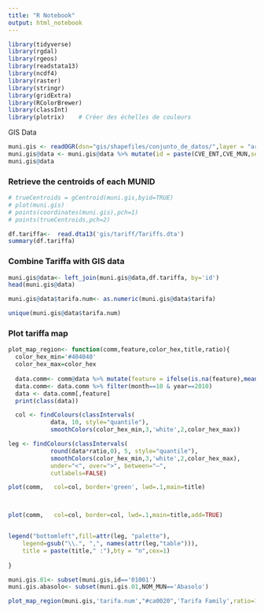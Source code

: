 ```yaml
---
title: "R Notebook"
output: html_notebook
---
```


```r
library(tidyverse)
library(rgdal)
library(rgeos)
library(readstata13)
library(ncdf4)
library(raster)
library(stringr)
library(gridExtra)
library(RColorBrewer)
library(classInt)
library(plotrix)    # Créer des échelles de couleurs

```
GIS Data
```r
muni.gis <- readOGR(dsn="gis/shapefiles/conjunto_de_datos/",layer = "areas_geoestadisticas_municipales")
muni.gis@data <- muni.gis@data %>% mutate(id = paste(CVE_ENT,CVE_MUN,sep=''))
muni.gis@data
```
### Retrieve the centroids of each MUNID
```r
# trueCentroids = gCentroid(muni.gis,byid=TRUE)
# plot(muni.gis)
# points(coordinates(muni.gis),pch=1)
# points(trueCentroids,pch=2)
```



```r
df.tariffa<-  read.dta13('gis/tariff/Tariffs.dta')
summary(df.tariffa)
```
### Combine Tariffa with GIS data
```r
muni.gis@data<- left_join(muni.gis@data,df.tariffa, by='id')
head(muni.gis@data)

muni.gis@data$tarifa.num<- as.numeric(muni.gis@data$tarifa)

unique(muni.gis@data$tarifa.num)
```
### Plot tariffa map

```r
plot_map_region<- function(comm,feature,color_hex,title,ratio){
  color_hex_min='#404040'
  color_hex_max=color_hex
  
  data.comm<- comm@data %>% mutate(feature = ifelse(is.na(feature),mean(feature),feature))
  data.comm<- data.comm %>% filter(month==10 & year==2010)
  data <- data.comm[,feature]
  print(class(data))

  col <- findColours(classIntervals(
            data, 10, style="quantile"),
            smoothColors(color_hex_min,3,'white',2,color_hex_max))

leg <- findColours(classIntervals(
            round(data*ratio,0), 5, style="quantile"),
            smoothColors(color_hex_min,3,'white',2,color_hex_max),
            under="<", over=">", between="–",
            cutlabels=FALSE)

plot(comm,   col=col, border='green', lwd=.1,main=title)



plot(comm,   col=col, border=col, lwd=.1,main=title,add=TRUE)


legend("bottomleft",fill=attr(leg, "palette"),
    legend=gsub("\\.", ",", names(attr(leg,"table"))),
    title = paste(title," :"),bty = "n",cex=1)
  
}

muni.gis.01<- subset(muni.gis,id=='01001')
muni.gis.abasolo<- subset(muni.gis.01,NOM_MUN=='Abasolo')

plot_map_region(muni.gis,'tarifa.num',"#ca0020",'Tarifa Family',ratio=1)
```




